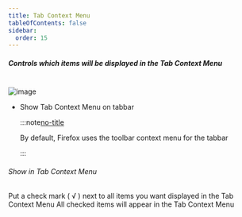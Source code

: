 ```yaml
---
title: Tab Context Menu
tableOfContents: false
sidebar:
  order: 15
---
```



##### Controls which items will be displayed in the Tab Context Menu

<br />

<Image class="help-img" src={tabContextMenu} alt="image" />

- Show Tab Context Menu on tabbar

  :::note[no-title]

  By default, Firefox uses the toolbar context menu for the tabbar

  :::

###### <span class="font-normal">Show in </span>Tab Context Menu

<div class="ml-3">
  Put a check mark ( &#8730; ) next to all items you want displayed in the Tab Context Menu All
  checked items will appear in the Tab Context Menu
</div>

[no-title]: #
